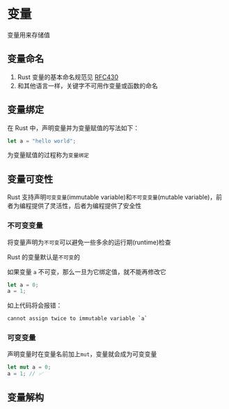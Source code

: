 # 变量

变量用来存储值

## 变量命名

1. Rust 变量的基本命名规范见 [RFC430](https://github.com/rust-lang/rfcs/blob/master/text/0430-finalizing-naming-conventions.md)
2. 和其他语言一样，关键字不可用作变量或函数的命名

## 变量绑定

在 Rust 中，声明变量并为变量赋值的写法如下：
```rs
let a = "hello world";
```
为变量赋值的过程称为`变量绑定`

## 变量可变性

Rust 支持声明`可变变量`(immutable variable)和`不可变变量`(mutable variable)，前者为编程提供了灵活性，后者为编程提供了安全性

### 不可变变量

将变量声明为`不可变`可以避免一些多余的运行期(runtime)检查

Rust 的变量默认是`不可变`的

如果变量 `a` 不可变，那么一旦为它绑定值，就不能再修改它

```rs
let a = 0;
a = 1;
```

如上代码将会报错：
```sh
cannot assign twice to immutable variable `a`
```

### 可变变量

声明变量时在变量名前加上`mut`，变量就会成为可变变量

```rs
let mut a = 0;
a = 1; // ✅
```

## 变量解构
